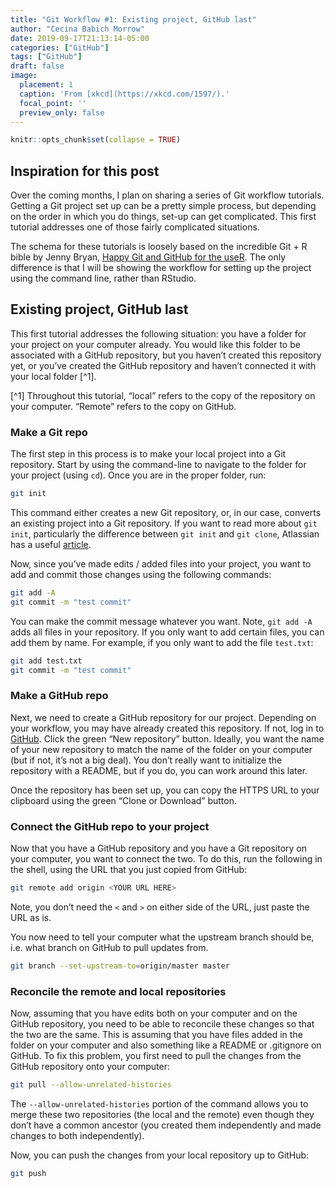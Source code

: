 ```yaml
---
title: "Git Workflow #1: Existing project, GitHub last"
author: "Cecina Babich Morrow"
date: 2019-09-17T21:13:14-05:00
categories: ["GitHub"]
tags: ["GitHub"]
draft: false
image:
  placement: 1
  caption: 'From [xkcd](https://xkcd.com/1597/).'
  focal_point: ''
  preview_only: false
---
```


```r
knitr::opts_chunk$set(collapse = TRUE)
```

## Inspiration for this post

Over the coming months, I plan on sharing a series of Git workflow tutorials. Getting a Git project set up can be a pretty simple process, but depending on the order in which you do things, set-up can get complicated. This first tutorial addresses one of those fairly complicated situations.

The schema for these tutorials is loosely based on the incredible Git + R bible by Jenny Bryan, [Happy Git and GitHub for the useR](https://happygitwithr.com/). The only difference is that I will be showing the workflow for setting up the project using the command line, rather than RStudio.

## Existing project, GitHub last

This first tutorial addresses the following situation: you have a folder for your project on your computer already. You would like this folder to be associated with a GitHub repository, but you haven't created this repository yet, or you've created the GitHub repository and haven't connected it with your local folder [^1].

[^1] Throughout this tutorial, "local" refers to the copy of the repository on your computer. "Remote" refers to the copy on GitHub.

### Make a Git repo

The first step in this process is to make your local project into a Git repository. Start by using the command-line to navigate to the folder for your project (using `cd`). Once you are in the proper folder, run:

```bash
git init
```

This command either creates a new Git repository, or, in our case, converts an existing project into a Git repository. If you want to read more about `git init`, particularly the difference between `git init` and `git clone`, Atlassian has a useful [article](https://www.atlassian.com/git/tutorials/setting-up-a-repository/git-init).

Now, since you've made edits / added files into your project, you want to add and commit those changes using the following commands:

```bash
git add -A
git commit -m "test commit"
```

You can make the commit message whatever you want. Note, `git add -A` adds all files in your repository. If you only want to add certain files, you can add them by name. For example, if you only want to add the file `test.txt`:

```bash
git add test.txt
git commit -m "test commit"
```


### Make a GitHub repo

Next, we need to create a GitHub repository for our project. Depending on your workflow, you may have already created this repository. If not, log in to [GitHub](https://github.com). Click the green "New repository" button. Ideally, you want the name of your new repository to match the name of the folder on your computer (but if not, it's not a big deal). You don't really want to initialize the repository with a README, but if you do, you can work around this later.

Once the repository has been set up, you can copy the HTTPS URL to your clipboard using the green "Clone or Download" button.

### Connect the GitHub repo to your project

Now that you have a GitHub repository and you have a Git repository on your computer, you want to connect the two. To do this, run the following in the shell, using the URL that you just copied from GitHub:

```bash
git remote add origin <YOUR URL HERE>
```

Note, you don't need the `<` and `>` on either side of the URL, just paste the URL as is.

You now need to tell your computer what the upstream branch should be, i.e. what branch on GitHub to pull updates from.

```bash
git branch --set-upstream-to=origin/master master
```

### Reconcile the remote and local repositories

Now, assuming that you have edits both on your computer and on the GitHub repository, you need to be able to reconcile these changes so that the two are the same. This is assuming that you have files added in the folder on your computer and also something like a README or .gitignore on GitHub. To fix this problem, you first need to pull the changes from the GitHub repository onto your computer:

```bash
git pull --allow-unrelated-histories
```

The `--allow-unrelated-histories` portion of the command allows you to merge these two repositories (the local and the remote) even though they don't have a common ancestor (you created them independently and made changes to both independently).

Now, you can push the changes from your local repository up to GitHub:

```bash
git push
```


